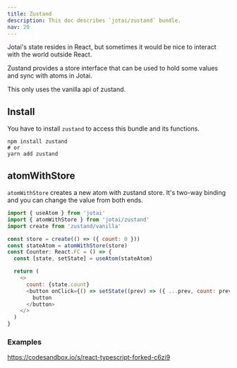 ```yaml
---
title: Zustand
description: This doc describes `jotai/zustand` bundle.
nav: 20
---
```


Jotai's state resides in React, but sometimes it would be nice
to interact with the world outside React.

Zustand provides a store interface that can be used to hold some values
and sync with atoms in Jotai.

This only uses the vanilla api of zustand.

## Install

You have to install `zustand` to access this bundle and its functions.

```
npm install zustand
# or
yarn add zustand
```

## atomWithStore

`atomWithStore` creates a new atom with zustand store.
It's two-way binding and you can change the value from both ends.

```js
import { useAtom } from 'jotai'
import { atomWithStore } from 'jotai/zustand'
import create from 'zustand/vanilla'

const store = create(() => ({ count: 0 }))
const stateAtom = atomWithStore(store)
const Counter: React.FC = () => {
  const [state, setState] = useAtom(stateAtom)

  return (
    <>
      count: {state.count}
      <button onClick={() => setState((prev) => ({ ...prev, count: prev.count + 1 }))}>
        button
      </button>
    </>
  )
}
```

### Examples

https://codesandbox.io/s/react-typescript-forked-c6zi9
